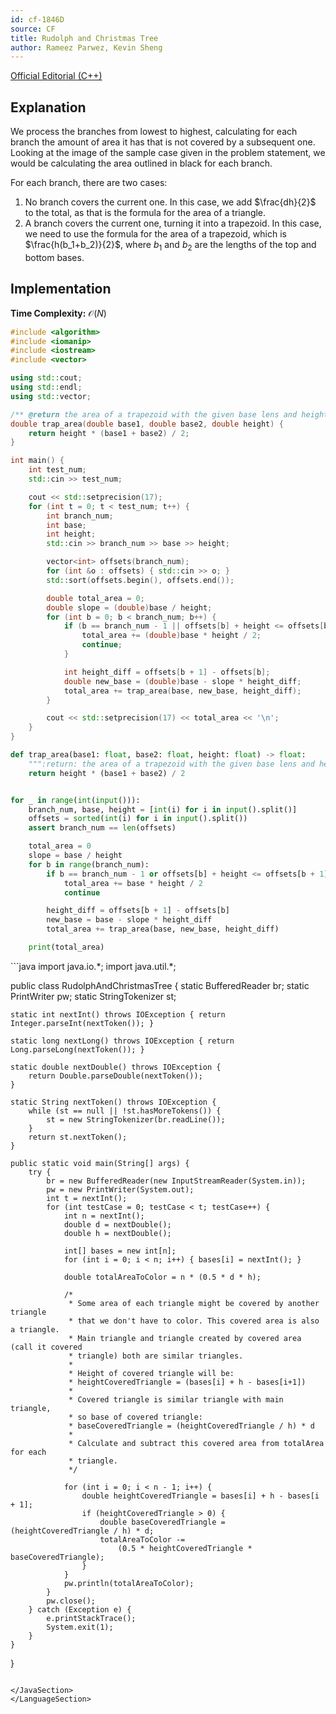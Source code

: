 ```yaml
---
id: cf-1846D
source: CF
title: Rudolph and Christmas Tree
author: Rameez Parwez, Kevin Sheng
---
```


[Official Editorial (C++)](https://codeforces.com/blog/entry/118044)

## Explanation

We process the branches from lowest to highest, calculating for each branch
the amount of area it has that is not covered by a subsequent one.
Looking at the image of the sample case given in the problem statement, we would
be calculating the area outlined in black for each branch.

For each branch, there are two cases:
1. No branch covers the current one.
   In this case, we add $\frac{dh}{2}$ to the total, as that is the formula for the area of a triangle.
2. A branch covers the current one, turning it into a trapezoid.
   In this case, we need to use the formula for the area of a trapezoid,
   which is $\frac{h(b_1+b_2)}{2}$, where $b_1$ and $b_2$ are the lengths
   of the top and bottom bases.

## Implementation

**Time Complexity:** $\mathcal{O}(N)$

<LanguageSection>
<CPPSection>

```cpp
#include <algorithm>
#include <iomanip>
#include <iostream>
#include <vector>

using std::cout;
using std::endl;
using std::vector;

/** @return the area of a trapezoid with the given base lens and height */
double trap_area(double base1, double base2, double height) {
	return height * (base1 + base2) / 2;
}

int main() {
	int test_num;
	std::cin >> test_num;

	cout << std::setprecision(17);
	for (int t = 0; t < test_num; t++) {
		int branch_num;
		int base;
		int height;
		std::cin >> branch_num >> base >> height;

		vector<int> offsets(branch_num);
		for (int &o : offsets) { std::cin >> o; }
		std::sort(offsets.begin(), offsets.end());

		double total_area = 0;
		double slope = (double)base / height;
		for (int b = 0; b < branch_num; b++) {
			if (b == branch_num - 1 || offsets[b] + height <= offsets[b + 1]) {
				total_area += (double)base * height / 2;
				continue;
			}

			int height_diff = offsets[b + 1] - offsets[b];
			double new_base = (double)base - slope * height_diff;
			total_area += trap_area(base, new_base, height_diff);
		}

		cout << std::setprecision(17) << total_area << '\n';
	}
}
```

</CPPSection>
<PySection>

```py
def trap_area(base1: float, base2: float, height: float) -> float:
	""":return: the area of a trapezoid with the given base lens and height"""
	return height * (base1 + base2) / 2


for _ in range(int(input())):
	branch_num, base, height = [int(i) for i in input().split()]
	offsets = sorted(int(i) for i in input().split())
	assert branch_num == len(offsets)

	total_area = 0
	slope = base / height
	for b in range(branch_num):
		if b == branch_num - 1 or offsets[b] + height <= offsets[b + 1]:
			total_area += base * height / 2
			continue

		height_diff = offsets[b + 1] - offsets[b]
		new_base = base - slope * height_diff
		total_area += trap_area(base, new_base, height_diff)

	print(total_area)
```

</PySection>

<JavaSection>
```java
import java.io.*;
import java.util.*;

public class RudolphAndChristmasTree {
	static BufferedReader br;
	static PrintWriter pw;
	static StringTokenizer st;

	static int nextInt() throws IOException { return Integer.parseInt(nextToken()); }

	static long nextLong() throws IOException { return Long.parseLong(nextToken()); }

	static double nextDouble() throws IOException {
		return Double.parseDouble(nextToken());
	}

	static String nextToken() throws IOException {
		while (st == null || !st.hasMoreTokens()) {
			st = new StringTokenizer(br.readLine());
		}
		return st.nextToken();
	}

	public static void main(String[] args) {
		try {
			br = new BufferedReader(new InputStreamReader(System.in));
			pw = new PrintWriter(System.out);
			int t = nextInt();
			for (int testCase = 0; testCase < t; testCase++) {
				int n = nextInt();
				double d = nextDouble();
				double h = nextDouble();

				int[] bases = new int[n];
				for (int i = 0; i < n; i++) { bases[i] = nextInt(); }

				double totalAreaToColor = n * (0.5 * d * h);

				/*
				 * Some area of each triangle might be covered by another triangle
				 * that we don't have to color. This covered area is also a triangle.
				 * Main triangle and triangle created by covered area (call it covered
				 * triangle) both are similar triangles.
				 *
				 * Height of covered triangle will be:
				 * heightCoveredTriangle = (bases[i] + h - bases[i+1])
				 *
				 * Covered triangle is similar triangle with main triangle,
				 * so base of covered triangle:
				 * baseCoveredTriangle = (heightCoveredTriangle / h) * d
				 *
				 * Calculate and subtract this covered area from totalArea for each
				 * triangle.
				 */

				for (int i = 0; i < n - 1; i++) {
					double heightCoveredTriangle = bases[i] + h - bases[i + 1];
					if (heightCoveredTriangle > 0) {
						double baseCoveredTriangle = (heightCoveredTriangle / h) * d;
						totalAreaToColor -=
						    (0.5 * heightCoveredTriangle * baseCoveredTriangle);
					}
				}
				pw.println(totalAreaToColor);
			}
			pw.close();
		} catch (Exception e) {
			e.printStackTrace();
			System.exit(1);
		}
	}
}
```

</JavaSection>
</LanguageSection>
